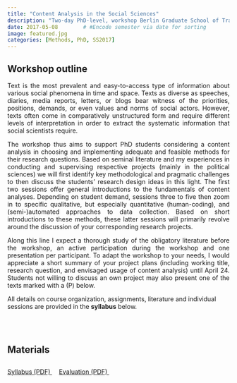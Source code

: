 ```yaml
---
title: "Content Analysis in the Social Sciences"
description: "Two-day PhD-level, workshop Berlin Graduate School of Transnational Studies, Spring 2017"
date: 2017-05-08        # #Encode semester via date for sorting
image: featured.jpg
categories: [Methods, PhD, SS2017]
---
```




## Workshop outline

::: {style="text-align: justify;"}

Text is the most prevalent and easy-to-access type of information about various social phenomena in time and space. Texts as diverse as speeches, diaries, media reports, letters, or blogs bear witness of the priorities, positions, demands, or even values and norms of social actors. However, texts often come in comparatively unstructured form and require different levels of interpretation in order to extract the systematic information that social scientists require.<br>
    
The workshop thus aims to support PhD students considering a content analysis in choosing and implementing adequate and feasible methods for their research questions. Based on seminal literature and my experiences in conducting and supervising respective projects (mainly in the political sciences) we will first identify key methodological and pragmatic challenges to then discuss the students’ research design ideas in this light.
The first two sessions offer general introductions to the fundamentals of content analyses. Depending on student demand, sessions three to five then zoom in to specific qualitative, but especially quantitative (human-coding), and (semi-)automated approaches to data collection. Based on short introductions to these methods, these latter sessions will primarily revolve around the discussion of your corresponding research projects.<br>
    
Along this line I expect a thorough study of the obligatory literature before the workshop, an active participation during the workshop and one presentation per participant. To adapt the workshop to your needs, I would appreciate a short summary of your project plans (including working title, research question, and envisaged usage of content analysis) until April 24. Students not willing to discuss an own project may also present one of the texts marked with a (P) below.
<br>
    

:::

::: callout-note
All details on course organization, assignments, literature and individual sessions are provided in the <strong>syllabus</strong> below.
:::

<br>
<br>


## Materials


::: {style="line-height: 2.8;"}
<a class="btn btn-primary" href="./syllabus.pdf" download>
  <i class="fa-solid fa-scroll"></i> Syllabus (PDF)
</a>&nbsp;&nbsp;&nbsp;
<!-- <a class="btn btn-primary" href="https://youtube.com/playlist?list=PL6rqiIXWuNAcN4ECuIdGocDDo-Y5wq07R&feature=shared"> -->
<!--   <i class="fa-brands fa-youtube"></i> Lecture videos -->
<!-- </a>&nbsp;&nbsp;&nbsp; -->
<a class="btn btn-primary" href="./evaluation.pdf" download>
  <i class="fa-solid fa-magnifying-glass"></i> Evaluation (PDF)
</a>&nbsp;&nbsp;&nbsp;
:::





